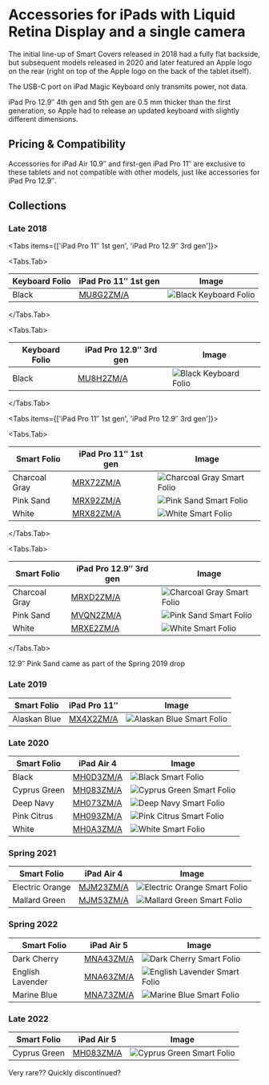 
# Accessories for iPads with Liquid Retina Display and a single camera


The initial line-up of Smart Covers released in 2018 had a fully flat backside, but subsequent models released in 2020 and later featured an Apple logo on the rear (right on top of the Apple logo on the back of the tablet itself).

The USB-C port on iPad Magic Keyboard only transmits power, not data.

iPad Pro 12.9″ 4th gen and 5th gen are 0.5 mm thicker than the first generation, so Apple had to release an updated keyboard with slightly different dimensions.


## Pricing & Compatibility

Accessories for iPad Air 10.9″ and first-gen iPad Pro 11″ are exclusive to these tablets and not compatible with other models, just like accessories for iPad Pro 12.9″.

## Collections

### Late 2018

<Tabs
  items={['iPad Pro 11″ 1st gen', 'iPad Pro 12.9″ 3rd gen']}>

<Tabs.Tab>

| Keyboard Folio | iPad Pro 11″ 1st gen          | Image                                          |
| -------------- | ----------------------------- | ---------------------------------------------- |
| Black          | [MU8G2ZM/A](/everycase/MU8G2) | ![Black Keyboard Folio](/everyphone/MU8G2.png) |

</Tabs.Tab>

<Tabs.Tab>

| Keyboard Folio | iPad Pro 12.9″ 3rd gen        | Image                                          |
| -------------- | ----------------------------- | ---------------------------------------------- |
| Black          | [MU8H2ZM/A](/everycase/MU8H2) | ![Black Keyboard Folio](/everyphone/MU8H2.png) |

</Tabs.Tab>
</Tabs>


<Tabs
  items={['iPad Pro 11″ 1st gen', 'iPad Pro 12.9″ 3rd gen']}>

<Tabs.Tab>

| Smart Folio   | iPad Pro 11″ 1st gen          | Image                                               |
| ------------- | ----------------------------- | --------------------------------------------------- |
| Charcoal Gray | [MRX72ZM/A](/everycase/MRX72) | ![Charcoal Gray Smart Folio](/everyphone/MRX72.png) |
| Pink Sand     | [MRX92ZM/A](/everycase/MRX92) | ![Pink Sand Smart Folio](/everyphone/MRX92.png)     |
| White         | [MRX82ZM/A](/everycase/MRX82) | ![White Smart Folio](/everyphone/MRX82.png)         |

</Tabs.Tab>

<Tabs.Tab>

| Smart Folio   | iPad Pro 12.9″ 3rd gen        | Image                                               |
| ------------- | ----------------------------- | --------------------------------------------------- |
| Charcoal Gray | [MRXD2ZM/A](/everycase/MRXD2) | ![Charcoal Gray Smart Folio](/everyphone/MRXD2.png) |
| Pink Sand     | [MVQN2ZM/A](/everycase/MVQN2) | ![Pink Sand Smart Folio](/everyphone/MVQN2.png)     |
| White         | [MRXE2ZM/A](/everycase/MRXE2) | ![White Smart Folio](/everyphone/MRXE2.png)         |

</Tabs.Tab>
</Tabs>

12.9″ Pink Sand came as part of the Spring 2019 drop

### Late 2019

| Smart Folio  | iPad Pro 11″                  | Image                                              |
| ------------ | ----------------------------- | -------------------------------------------------- |
| Alaskan Blue | [MX4X2ZM/A](/everycase/MX4X2) | ![Alaskan Blue Smart Folio](/everyphone/MX4X2.png) |

### Late 2020

| Smart Folio  | iPad Air 4                    | Image                                              |
| ------------ | ----------------------------- | -------------------------------------------------- |
| Black        | [MH0D3ZM/A](/everycase/MH0D3) | ![Black Smart Folio](/everyphone/MH0D3.png)        |
| Cyprus Green | [MH083ZM/A](/everycase/MH083) | ![Cyprus Green Smart Folio](/everyphone/MH083.png) |
| Deep Navy    | [MH073ZM/A](/everycase/MH073) | ![Deep Navy Smart Folio](/everyphone/MH073.png)    |
| Pink Citrus  | [MH093ZM/A](/everycase/MH093) | ![Pink Citrus Smart Folio](/everyphone/MH093.png)  |
| White        | [MH0A3ZM/A](/everycase/MH0A3) | ![White Smart Folio](/everyphone/MH0A3.png)        |

### Spring 2021

| Smart Folio     | iPad Air 4                    | Image                                                 |
| --------------- | ----------------------------- | ----------------------------------------------------- |
| Electric Orange | [MJM23ZM/A](/everycase/MJM23) | ![Electric Orange Smart Folio](/everyphone/MJM23.png) |
| Mallard Green   | [MJM53ZM/A](/everycase/MJM53) | ![Mallard Green Smart Folio](/everyphone/MJM53.png)   |

### Spring 2022

| Smart Folio      | iPad Air 5                    | Image                                                  |
| ---------------- | ----------------------------- | ------------------------------------------------------ |
| Dark Cherry      | [MNA43ZM/A](/everycase/MNA43) | ![Dark Cherry Smart Folio](/everyphone/MNA43.png)      |
| English Lavender | [MNA63ZM/A](/everycase/MNA63) | ![English Lavender Smart Folio](/everyphone/MNA63.png) |
| Marine Blue      | [MNA73ZM/A](/everycase/MNA73) | ![Marine Blue Smart Folio](/everyphone/MNA73.png)      |

### Late 2022

| Smart Folio  | iPad Air 5                    | Image                                              |
| ------------ | ----------------------------- | -------------------------------------------------- |
| Cyprus Green | [MH083ZM/A](/everycase/MH083) | ![Cyprus Green Smart Folio](/everyphone/MH083.png) |

Very rare?? Quickly discontinued?
